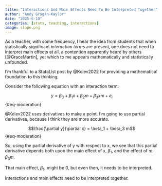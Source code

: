 ```yaml
---
title: "Interactions And Main Effects Need To Be Interpreted Together"
author: "Andy Grogan-Kaylor" 
date: "2025-6-10"
categories: [stats, teaching, interactions]
image: slope.png
---
```


As a teacher, with some frequency, I hear the idea from students that when statistically significant *interaction terms* are present, one does not need to interpret main effects at all, a contention apparently heard by others [@GraceMartin], yet which to me appears mathematically and statistically unfounded.

I'm thankful to a StataList post by @Kolev2022 for providing a mathematical foundation to this thinking. 

Consider the following equation with an interaction term:  

$$y = \beta_0 + \beta_1 x + \beta_2 m + \beta_3 xm + e_i$$ {#eq-moderation}

@Kolev2022 uses derivatives to make a point. I'm going to use partial derivatives, because I think they are more accurate.

$$\frac{\partial y}{\partial x} = \beta_1 + \beta_3 m$$ {#eq-moderation}

So, using the partial derivative of y with respect to x, we see that this partial derivative depends both upon the main effect of x, $\beta_1$, and the effect of $m$, $\beta_3 m$.

That main effect, $\beta_1$, might be 0, but even then, it needs to be interpreted. 

Interactions and main effects need to be interpreted together. 


